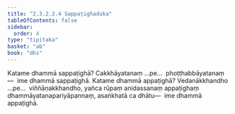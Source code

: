 ```yaml
---
title: "2.3.2.2.4 Sappaṭighaduka"
tableOfContents: false
sidebar:
  order: 4
type: "tipitaka"
basket: "ab"
book: "dhs"
---
```



<DynamicBreadcrumb />

<Division number="1095" book="dhs">

<Paragraph number="1764" book="dhs">
Katame dhammā sappaṭighā? Cakkhāyatanaṃ …pe…  phoṭṭhabbāyatanaṃ—  ime dhammā sappaṭighā.
</Paragraph>

</Division>
<Division number="1096" book="dhs">

<Paragraph number="1765" book="dhs">
Katame dhammā appaṭighā? Vedanākkhandho …pe…  viññāṇakkhandho, yañca rūpaṃ anidassanaṃ appaṭighaṃ dhammāyatanapariyāpannaṃ, asaṅkhatā ca dhātu—  ime dhammā appaṭighā.
</Paragraph>
</Division>